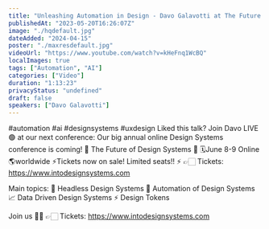```yaml
---
title: "Unleashing Automation in Design - Davo Galavotti at The Future of Design Systems Conference"
publishedAt: "2023-05-20T16:26:07Z"
image: "./hqdefault.jpg"
dateAdded: "2024-04-15"
poster: "./maxresdefault.jpg"
videoUrl: "https://www.youtube.com/watch?v=kHeFnq1WcBQ"
localImages: true
tags: ["Automation", "AI"]
categories: ["Video"]
duration: "1:13:23"
privacyStatus: "undefined"
draft: false
speakers: ["Davo Galavotti"]
---
```

#automation #ai  #designsystems #uxdesign 
Liked this talk? Join Davo LIVE 🟢 at our next conference:
Our big annual online Design Systems conference is coming! 🚀
The Future of Design Systems 🚀
🗓️June 8-9 Online 🌎worldwide
⚡️Tickets now on sale! Limited seats!! ⚡️
👉🏻 Tickets: https://www.intodesignsystems.com

Main topics:
🎨 Headless Design Systems
🤖 Automation of Design Systems
📈 Data Driven Design Systems
⚡️ Design Tokens

Join us 🙌🏻
👉🏻 Tickets: https://www.intodesignsystems.com
